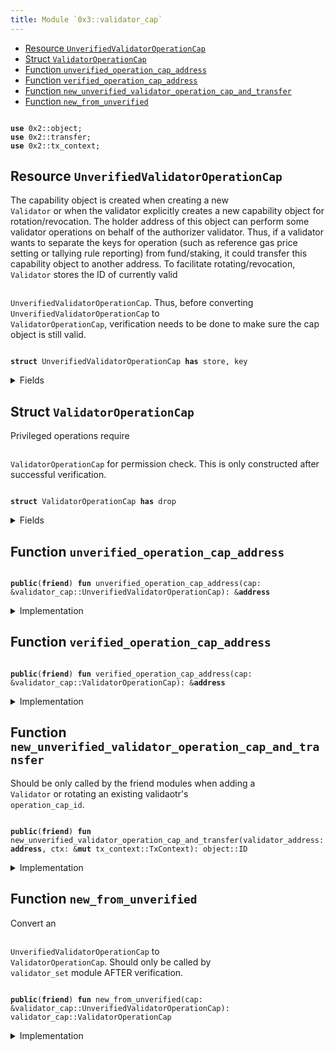 ```yaml
---
title: Module `0x3::validator_cap`
---
```




-  [Resource `UnverifiedValidatorOperationCap`](#0x3_validator_cap_UnverifiedValidatorOperationCap)
-  [Struct `ValidatorOperationCap`](#0x3_validator_cap_ValidatorOperationCap)
-  [Function `unverified_operation_cap_address`](#0x3_validator_cap_unverified_operation_cap_address)
-  [Function `verified_operation_cap_address`](#0x3_validator_cap_verified_operation_cap_address)
-  [Function `new_unverified_validator_operation_cap_and_transfer`](#0x3_validator_cap_new_unverified_validator_operation_cap_and_transfer)
-  [Function `new_from_unverified`](#0x3_validator_cap_new_from_unverified)


<pre><code>
<b>use</b> <Link href="../iota-framework/object.md#0x2_object">0x2::object</Link>;
<b>use</b> <Link href="../iota-framework/transfer.md#0x2_transfer">0x2::transfer</Link>;
<b>use</b> <Link href="../iota-framework/tx_context.md#0x2_tx_context">0x2::tx_context</Link>;
</code></pre>



<Link id="0x3_validator_cap_UnverifiedValidatorOperationCap"></Link>

## Resource `UnverifiedValidatorOperationCap`

The capability object is created when creating a new <code>
Validator</code> or when the
validator explicitly creates a new capability object for rotation/revocation.
The holder address of this object can perform some validator operations on behalf of
the authorizer validator. Thus, if a validator wants to separate the keys for operation
(such as reference gas price setting or tallying rule reporting) from fund/staking, it
could transfer this capability object to another address.
To facilitate rotating/revocation, <code>
Validator</code> stores the ID of currently valid
<code>
<Link href="validator_cap.md#0x3_validator_cap_UnverifiedValidatorOperationCap">UnverifiedValidatorOperationCap</Link></code>. Thus, before converting <code>
<Link href="validator_cap.md#0x3_validator_cap_UnverifiedValidatorOperationCap">UnverifiedValidatorOperationCap</Link></code>
to <code>
<Link href="validator_cap.md#0x3_validator_cap_ValidatorOperationCap">ValidatorOperationCap</Link></code>, verification needs to be done to make sure
the cap object is still valid.


<pre><code>
<b>struct</b> <Link href="validator_cap.md#0x3_validator_cap_UnverifiedValidatorOperationCap">UnverifiedValidatorOperationCap</Link> <b>has</b> store, key
</code></pre>



<details>
<summary>Fields</summary>


<dl>
<dt>
<code>
id: <Link href="../iota-framework/object.md#0x2_object_UID">object::UID</Link></code>
</dt>
<dd>

</dd>
<dt>
<code>
authorizer_validator_address: <b>address</b></code>
</dt>
<dd>

</dd>
</dl>


</details>

<Link id="0x3_validator_cap_ValidatorOperationCap"></Link>

## Struct `ValidatorOperationCap`

Privileged operations require <code>
<Link href="validator_cap.md#0x3_validator_cap_ValidatorOperationCap">ValidatorOperationCap</Link></code> for permission check.
This is only constructed after successful verification.


<pre><code>
<b>struct</b> <Link href="validator_cap.md#0x3_validator_cap_ValidatorOperationCap">ValidatorOperationCap</Link> <b>has</b> drop
</code></pre>



<details>
<summary>Fields</summary>


<dl>
<dt>
<code>
authorizer_validator_address: <b>address</b></code>
</dt>
<dd>

</dd>
</dl>


</details>

<Link id="0x3_validator_cap_unverified_operation_cap_address"></Link>

## Function `unverified_operation_cap_address`



<pre><code>
<b>public</b>(<b>friend</b>) <b>fun</b> <Link href="validator_cap.md#0x3_validator_cap_unverified_operation_cap_address">unverified_operation_cap_address</Link>(cap: &<Link href="validator_cap.md#0x3_validator_cap_UnverifiedValidatorOperationCap">validator_cap::UnverifiedValidatorOperationCap</Link>): &<b>address</b>
</code></pre>



<details>
<summary>Implementation</summary>


<pre><code>
<b>public</b>(package) <b>fun</b> <Link href="validator_cap.md#0x3_validator_cap_unverified_operation_cap_address">unverified_operation_cap_address</Link>(cap: &<Link href="validator_cap.md#0x3_validator_cap_UnverifiedValidatorOperationCap">UnverifiedValidatorOperationCap</Link>): &<b>address</b> \{
    &cap.authorizer_validator_address
}
</code></pre>



</details>

<Link id="0x3_validator_cap_verified_operation_cap_address"></Link>

## Function `verified_operation_cap_address`



<pre><code>
<b>public</b>(<b>friend</b>) <b>fun</b> <Link href="validator_cap.md#0x3_validator_cap_verified_operation_cap_address">verified_operation_cap_address</Link>(cap: &<Link href="validator_cap.md#0x3_validator_cap_ValidatorOperationCap">validator_cap::ValidatorOperationCap</Link>): &<b>address</b>
</code></pre>



<details>
<summary>Implementation</summary>


<pre><code>
<b>public</b>(package) <b>fun</b> <Link href="validator_cap.md#0x3_validator_cap_verified_operation_cap_address">verified_operation_cap_address</Link>(cap: &<Link href="validator_cap.md#0x3_validator_cap_ValidatorOperationCap">ValidatorOperationCap</Link>): &<b>address</b> \{
    &cap.authorizer_validator_address
}
</code></pre>



</details>

<Link id="0x3_validator_cap_new_unverified_validator_operation_cap_and_transfer"></Link>

## Function `new_unverified_validator_operation_cap_and_transfer`

Should be only called by the friend modules when adding a <code>
Validator</code>
or rotating an existing validaotr's <code>
operation_cap_id</code>.


<pre><code>
<b>public</b>(<b>friend</b>) <b>fun</b> <Link href="validator_cap.md#0x3_validator_cap_new_unverified_validator_operation_cap_and_transfer">new_unverified_validator_operation_cap_and_transfer</Link>(validator_address: <b>address</b>, ctx: &<b>mut</b> <Link href="../iota-framework/tx_context.md#0x2_tx_context_TxContext">tx_context::TxContext</Link>): <Link href="../iota-framework/object.md#0x2_object_ID">object::ID</Link>
</code></pre>



<details>
<summary>Implementation</summary>


<pre><code>
<b>public</b>(package) <b>fun</b> <Link href="validator_cap.md#0x3_validator_cap_new_unverified_validator_operation_cap_and_transfer">new_unverified_validator_operation_cap_and_transfer</Link>(
    validator_address: <b>address</b>,
    ctx: &<b>mut</b> TxContext,
): ID \{
    // This function needs <b>to</b> be called only by the <Link href="validator.md#0x3_validator">validator</Link> itself, <b>except</b>
    // 1. in <Link href="genesis.md#0x3_genesis">genesis</Link> <b>where</b> all valdiators are created by @0x0
    // 2. in tests <b>where</b> @0x0 could be used <b>to</b> simplify the setup
    <b>let</b> sender_address = ctx.sender();
    <b>assert</b>!(sender_address == @0x0 || sender_address == validator_address, 0);

    <b>let</b> operation_cap = <Link href="validator_cap.md#0x3_validator_cap_UnverifiedValidatorOperationCap">UnverifiedValidatorOperationCap</Link> \{
        id: <Link href="../iota-framework/object.md#0x2_object_new">object::new</Link>(ctx),
        authorizer_validator_address: validator_address,
    };
    <b>let</b> operation_cap_id = <Link href="../iota-framework/object.md#0x2_object_id">object::id</Link>(&operation_cap);
    <Link href="../iota-framework/transfer.md#0x2_transfer_public_transfer">transfer::public_transfer</Link>(operation_cap, validator_address);
    operation_cap_id
}
</code></pre>



</details>

<Link id="0x3_validator_cap_new_from_unverified"></Link>

## Function `new_from_unverified`

Convert an <code>
<Link href="validator_cap.md#0x3_validator_cap_UnverifiedValidatorOperationCap">UnverifiedValidatorOperationCap</Link></code> to <code>
<Link href="validator_cap.md#0x3_validator_cap_ValidatorOperationCap">ValidatorOperationCap</Link></code>.
Should only be called by <code>
<Link href="validator_set.md#0x3_validator_set">validator_set</Link></code> module AFTER verification.


<pre><code>
<b>public</b>(<b>friend</b>) <b>fun</b> <Link href="validator_cap.md#0x3_validator_cap_new_from_unverified">new_from_unverified</Link>(cap: &<Link href="validator_cap.md#0x3_validator_cap_UnverifiedValidatorOperationCap">validator_cap::UnverifiedValidatorOperationCap</Link>): <Link href="validator_cap.md#0x3_validator_cap_ValidatorOperationCap">validator_cap::ValidatorOperationCap</Link>
</code></pre>



<details>
<summary>Implementation</summary>


<pre><code>
<b>public</b>(package) <b>fun</b> <Link href="validator_cap.md#0x3_validator_cap_new_from_unverified">new_from_unverified</Link>(
    cap: &<Link href="validator_cap.md#0x3_validator_cap_UnverifiedValidatorOperationCap">UnverifiedValidatorOperationCap</Link>,
): <Link href="validator_cap.md#0x3_validator_cap_ValidatorOperationCap">ValidatorOperationCap</Link> \{
    <Link href="validator_cap.md#0x3_validator_cap_ValidatorOperationCap">ValidatorOperationCap</Link> \{
        authorizer_validator_address: cap.authorizer_validator_address
    }
}
</code></pre>



</details>
